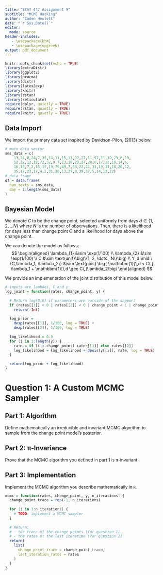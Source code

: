 ```yaml
---
title: "STAT 447 Assignment 9"
subtitle: "MCMC Hacking"
author: "Caden Hewlett"
date: "`r Sys.Date()`"
editor:
  mode: source
header-includes:
   - \usepackage{bbm}
   - \usepackage{upgreek}
output: pdf_document
---
```

```r
knitr::opts_chunk$set(echo = TRUE)
library(extraDistr)
library(ggplot2)
library(pracma)
library(distr)
library(latex2exp)
library(knitr)
library(rstan)
library(reticulate)
require(dplyr, quietly = TRUE)
require(rstan, quietly = TRUE)
require(knitr, quietly = TRUE)
```

## Data Import

We import the primary data set inspired by Davidson-Pilon, (2013) below:
```r
# main data vector
sms_data = c(
    13,24,8,24,7,35,14,11,15,11,22,22,11,57,11,19,29,6,19,
    12,22,12,18,72,32,9,7,13,19,23,27,20,6,17,13,10,14,6,
    16,15,7,2,15,15,19,70,49,7,53,22,21,31,19,11,18,20,12,
    35,17,23,17,4,2,31,30,13,27,0,39,37,5,14,13,22)
# data frame
df = data.frame(
  num_texts = sms_data,
  day = 1:length(sms_data)
)
```

## Bayesian Model

We denote $C$ to be the change point, selected uniformly from days $d \in \{1, 2, \dots N\}$  where $N$ is the number of observations. Then, there is a likelihood for days less than change point $C$ and a likelihood for days above the change point.


We can denote the model as follows:
$$
\begin{aligned}
\lambda_{1} &\sim \exp(1/100) \\
\lambda_{2} &\sim \exp(1/100) \\
C &\sim \text{unif}\big(\{1, 2, \dots , N\}\big) \\
Y_d \mid \{C,\lambda_1, \lambda_2\} &\sim \text{pois} \big( \mathbbm{1}[\,d < C\,] \lambda_1 + \mathbbm{1}[\,d \geq C\,]\lambda_2\big)
\end{aligned} 
$$

We provide an implementation of the joint distribution of this model below.

```r
# inputs are lambdas, C and y
log_joint = function(rates, change_point, y) {
  
  # Return log(0.0) if parameters are outside of the support
  if (rates[[1]] < 0 | rates[[2]] < 0 | change_point < 1 | change_point > length(y)) 
    return(-Inf)
  
  log_prior = 
    dexp(rates[[1]], 1/100, log = TRUE) + 
    dexp(rates[[2]], 1/100, log = TRUE)
  
  log_likelihood = 0.0
  for (i in 1:length(y)) {
    rate = if (i < change_point) rates[[1]] else rates[[2]]
    log_likelihood = log_likelihood + dpois(y[[i]], rate, log = TRUE)
  }
  
  return(log_prior + log_likelihood)
}
```

# Question 1: A Custom MCMC Sampler

## Part 1: Algorithm
Define mathematically an irreducible and invariant MCMC algorithm to sample from the change point model’s posterior.

## Part 2: $\uppi$-Invariance

Prove that the MCMC algorithm you defined in part 1 is $\uppi$-invariant.

## Part 3: Implementation

Implement the MCMC algorithm you describe mathematically in `R`. 
```r
mcmc = function(rates, change_point, y, n_iterations) {
  change_point_trace = rep(-1, n_iterations)
  
  for (i in 1:n_iterations) {
    # TODO: implement a MCMC sampler
  }
  
  # Return:
  # - the trace of the change points (for question 1) 
  # - the rates at the last iteration (for question 2)
  return(
    list(
      change_point_trace = change_point_trace, 
      last_iteration_rates = rates
    )
  )
}
```